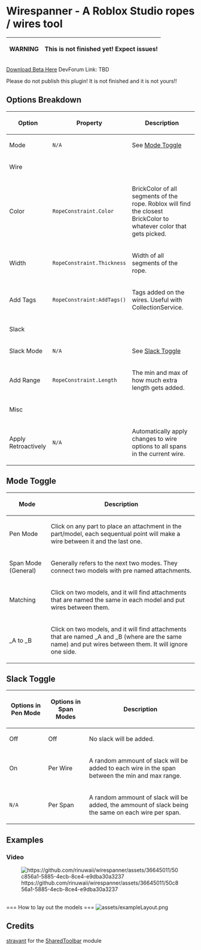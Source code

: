 = Wirespanner - A Roblox Studio ropes / wires tool =

{| align="center"
! scope="row" | WARNING
! scope="row" | This is not finished yet! Expect issues!
|}

[https://github.com/rinuwaii/wirespanner/releases/latest Download Beta Here]
DevForum Link: TBD

Please do not publish this plugin! It is not finished and it is not yours!!

== Options Breakdown ==
{|
! Option
! Property
! Description
|-
|Mode
|<code>N/A</code>
|See [[README.wiki#mode-toggle|Mode Toggle]]
|- 
! scope="row" colspan="3" | Wire
|-
|Color
|<code>RopeConstraint.Color</code>
|BrickColor of all segments of the rope. Roblox will find the closest BrickColor to whatever color that gets picked.
|-
|Width
|<code>RopeConstraint.Thickness</code>
|Width of all segments of the rope.
|-
|Add Tags
|<code>RopeConstraint:AddTags()</code>
|Tags added on the wires. Useful with CollectionService.
|-
! scope="row" colspan="3" | Slack
|-
|Slack Mode
|<code>N/A</code>
|See [[README.wiki#slack-toggle|Slack Toggle]]
|-
|Add Range
|<code>RopeConstraint.Length</code>
|The min and max of how much extra length gets added.
|-
! scope="row" colspan="3" | Misc
|-
|Apply Retroactively
|<code>N/A</code>
|Automatically apply changes to wire options to all spans in the current wire.
|}

== Mode Toggle ==
{|
! Mode
! Description
|-
|Pen Mode
|Click on any part to place an attachment in the part/model, each sequentual point will make a wire between it and the last one.
|-
|Span Mode (General)
|Generally refers to the next two modes. They connect two models with pre named attachments.
|-
|Matching
|Click on two models, and it will find attachments that are named the same in each model and put wires between them.
|-
|_A to _B
|Click on two models, and it will find attachments that are named <name>_A and <name>_B (where <name> are the same name) and put wires between them. It will ignore one side.
|}

== Slack Toggle ==
{|
! Options in Pen Mode
! Options in Span Modes
! Description 
|-
|Off
|Off
|No slack will be added.
|-
|On
|Per Wire
|A random ammount of slack will be added to each wire in the span between the min and max range. 
|-
|<code>N/A</code>
|Per Span
|A random ammount of slack will be added, the ammount of slack being the same on each wire per span. 
|}

== Examples ==
=== Video ===
[[File:https://github.com/rinuwaii/wirespanner/assets/36645011/50c856a1-5885-4ecb-8ce4-e9dba30a3237]]

<br clear="left"/>
=== How to lay out the models ===
[[File:assets/exampleLayout.png]]
<br clear="left"/>

== Credits ==
[[https://github.com/stravant|stravant]] for the [[/src/modules/SharedToolbar.lua|SharedToolbar]] module
